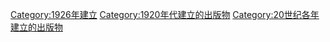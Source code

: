 {{Cat topic in year| topic=建立的出版物| year=1926}}

[[Category:1926年建立|Category:1926年建立]]
[[Category:1920年代建立的出版物|Category:1920年代建立的出版物]]
[[Category:20世纪各年建立的出版物|Category:20世纪各年建立的出版物]]